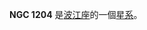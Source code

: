 {{NGCInfoBox|NGCID=NGC 1204|發現者=法蘭斯·萊文沃思|發現日期=1886年-月-日|其他編號=MCG -2-8-45,IRAS03022-1232|曆元=J2000.0|赤經=3時4分39.9秒
|赤緯=-12°20'30"|星座=波江座|星體=星系|星等=13.3|表面亮度=12.1|藍等=14.2}}

'''NGC 1204''' 是[[波江座|波江座]]的一個[[星系|星系]]。

{{NGCReference|1204}}
{{Catalogs|NGC=1204}}